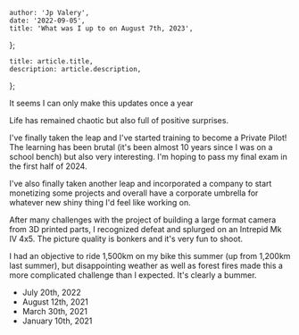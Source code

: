 

	author: 'Jp Valery',
	date: '2022-09-05',
	title: 'What was I up to on August 7th, 2023',
};

	title: article.title,
	description: article.description,
};


It seems I can only make this updates once a year

Life has remained chaotic but also full of positive surprises.

I've finally taken the leap and I've started training to become a Private Pilot! The learning has been brutal (it's been almost 10 years since I was on a school bench) but also very interesting. I'm hoping to pass my final exam in the first half of 2024.

I've also finally taken another leap and incorporated a company to start monetizing some projects and overall have a corporate umbrella for whatever new shiny thing I'd feel like working on.

After many challenges with the project of building a large format camera from 3D printed parts, I recognized defeat and splurged on an Intrepid Mk IV 4x5. The picture quality is bonkers and it's very fun to shoot.

I had an objective to ride 1,500km on my bike this summer (up from 1,200km last summer), but disappointing weather as well as forest fires made this a more complicated challenge than I expected. It's clearly a bummer.

<div className=" not-prose">
	<PreviousVersions />
	<ul>
		<li>
			<Link href="/now/2022-07-20" className="hover:text-blue-500">
				July 20th, 2022
			</Link>
		</li>
		<li>
			<Link href="/now/2021-08-12" className="hover:text-blue-500">
				August 12th, 2021
			</Link>
		</li>
		<li>
			<Link href="/now/2021-03-30" className="hover:text-blue-500">
				March 30th, 2021
			</Link>
		</li>
		<li>
			<Link href="/now/2021-01-10" className="hover:text-blue-500">
				January 10th, 2021
			</Link>
		</li>
	</ul>
</div>
